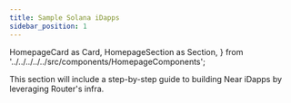 ```yaml
---
title: Sample Solana iDapps
sidebar_position: 1
---
```


  HomepageCard as Card,
  HomepageSection as Section,
} from '../../../../../src/components/HomepageComponents';

This section will include a step-by-step guide to building Near iDapps by leveraging Router's infra.


  <Section>
  <Card
  title="Cross-chain Ping Pong"
  description="Create a ping pong iDapp which can send message from one chain to another along with receiving an acknowledgement of the message."
  to="ping-pong"
  />
  </Section>
